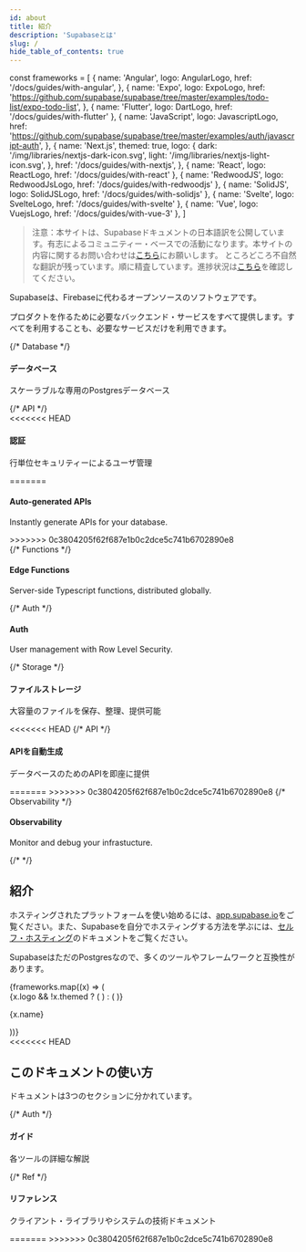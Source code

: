 ```yaml
---
id: about
title: 紹介
description: 'Supabaseとは'
slug: /
hide_table_of_contents: true
---
```


<!-- textlint-disable -->

const frameworks = [
  {
    name: 'Angular',
    logo: AngularLogo,
    href: '/docs/guides/with-angular',
  },
  {
    name: 'Expo',
    logo: ExpoLogo,
    href: 'https://github.com/supabase/supabase/tree/master/examples/todo-list/expo-todo-list',
  },
  { name: 'Flutter', logo: DartLogo, href: '/docs/guides/with-flutter' },
  {
    name: 'JavaScript',
    logo: JavascriptLogo,
    href: 'https://github.com/supabase/supabase/tree/master/examples/auth/javascript-auth',
  },
  {
    name: 'Next.js',
    themed: true,
    logo: {
      dark: '/img/libraries/nextjs-dark-icon.svg',
      light: '/img/libraries/nextjs-light-icon.svg',
    },
    href: '/docs/guides/with-nextjs',
  },
  { name: 'React', logo: ReactLogo, href: '/docs/guides/with-react' },
  { name: 'RedwoodJS', logo: RedwoodJsLogo, href: '/docs/guides/with-redwoodjs' },
  { name: 'SolidJS', logo: SolidJSLogo, href: '/docs/guides/with-solidjs' },
  { name: 'Svelte', logo: SvelteLogo, href: '/docs/guides/with-svelte' },
  { name: 'Vue', logo: VuejsLogo, href: '/docs/guides/with-vue-3' },
]

<!-- textlint-enable -->

> 注意：本サイトは、Supabaseドキュメントの日本語訳を公開しています。有志によるコミュニティー・ベースでの活動になります。本サイトの内容に関するお問い合わせは[こちら](https://github.com/hirotaka/supabase-ja/discussions)にお願いします。
> ところどころ不自然な翻訳が残っています。順に精査しています。進捗状況は[こちら](https://github.com/hirotaka/supabase-ja/issues/7)を確認してください。

Supabaseは、Firebaseに代わるオープンソースのソフトウェアです。


プロダクトを作るために必要なバックエンド・サービスをすべて提供します。すべてを利用することも、必要なサービスだけを利用できます。

<div class="container" style={{ padding: 0 }}>
  <div class="row is-multiline">
    {/* Database */}
    <div class="col col--6">
      <Link class="card" to="/docs/guides/database" style={{ height: '100%' }}>
        <div class="card__body">
          <h4>データベース</h4>
          <p>スケーラブルな専用のPostgresデータベース</p>
        </div>
      </Link>
    </div>
    {/* API */}
    <div class="col col--6">
      <Link class="card" to="/docs/guides/api" style={{ height: '100%' }}>
        <div class="card__body">
<<<<<<< HEAD
          <h4>認証</h4>
          <p>行単位セキュリティーによるユーザ管理</p>
=======
          <h4>Auto-generated APIs</h4>
          <p>Instantly generate APIs for your database.</p>
>>>>>>> 0c3804205f62f687e1b0c2dce5c741b6702890e8
        </div>
      </Link>
    </div>
    {/* Functions */}
    <div class="col col--6">
      <Link class="card" to="/docs/guides/functions" style={{ height: '100%' }}>
        <div class="card__body">
          <h4>Edge Functions</h4>
          <p>Server-side Typescript functions, distributed globally.</p>
        </div>
      </Link>
    </div>
    {/* Auth */}
    <div class="col col--6">
      <Link class="card" to="/docs/guides/auth" style={{ height: '100%' }}>
        <div class="card__body">
          <h4>Auth</h4>
          <p>User management with Row Level Security.</p>
        </div>
      </Link>
    </div>
    {/* Storage */}
    <div class="col col--6">
      <Link class="card" to="/docs/guides/storage" style={{ height: '100%' }}>
        <div class="card__body">
          <h4>ファイルストレージ</h4>
          <p>大容量のファイルを保存、整理、提供可能</p>
        </div>
      </Link>
    </div>
<<<<<<< HEAD
    {/* API */}
    <div class="col col--6">
      <Link class="card" to="/docs/guides/api" style={{ height: '100%' }}>
        <div class="card__body">
          <h4>APIを自動生成</h4>
          <p>データベースのためのAPIを即座に提供</p>
        </div>
      </Link>
    </div>
=======
>>>>>>> 0c3804205f62f687e1b0c2dce5c741b6702890e8
    {/* Observability */}
    <div class="col col--6">
      <Link class="card" to="/docs/guides/platform/logs" style={{ height: '100%' }}>
        <div class="card__body">
          <h4>Observability</h4>
          <p>Monitor and debug your infrastucture.</p>
        </div>
      </Link>
    </div>
    {/*  */}
  </div>
</div>

## 紹介

ホスティングされたプラットフォームを使い始めるには、[app.supabase.io](https://app.supabase.com)をご覧ください。また、Supabaseを自分でホスティングする方法を学ぶには、[セルフ・ホスティング](/docs/guides/hosting/overview)のドキュメントをご覧ください。

SupabaseはただのPostgresなので、多くのツールやフレームワークと互換性があります。

<div>
  <div class="row is-multiline">
    {frameworks.map((x) => (
      <div key={x.name} class="col col--3">
        <Link class="card" to={x.href}>
          <div class="card__body" style={{ display: 'flex', gap: 20, alignItems: 'center' }}>
            {x.logo && !x.themed ? (
              <x.logo width="20" alt={x.name} style={{ display: 'block', maxHeight: 20 }} />
            ) : (
              <ThemedImage
                style={{ display: 'block', maxHeight: 20 }}
                alt={x.name}
                width="20"
                sources={{
                  light: useBaseUrl(x.logo.light),
                  dark: useBaseUrl(x.logo.dark),
                }}
              />
            )}
            <p>{x.name}</p>
          </div>
        </Link>
      </div>
    ))}
  </div>
</div>
<<<<<<< HEAD

## このドキュメントの使い方

ドキュメントは3つのセクションに分かれています。

<div class="container" style={{ padding: 0 }}>
  <div class="row is-multiline">
    {/* Auth */}
    <div class="col col--6">
      <Link class="card" to="/docs/" style={{ height: '100%' }}>
        <div class="card__body">
          <h4>ガイド</h4>
          <p>各ツールの詳細な解説</p>
        </div>
      </Link>
    </div>
    {/* Ref */}
    <div class="col col--6">
      <Link class="card" to="/docs/reference" style={{ height: '100%' }}>
        <div class="card__body">
          <h4>リファレンス</h4>
          <p>クライアント・ライブラリやシステムの技術ドキュメント</p>
        </div>
      </Link>
    </div>
  </div>
</div>
=======
>>>>>>> 0c3804205f62f687e1b0c2dce5c741b6702890e8
